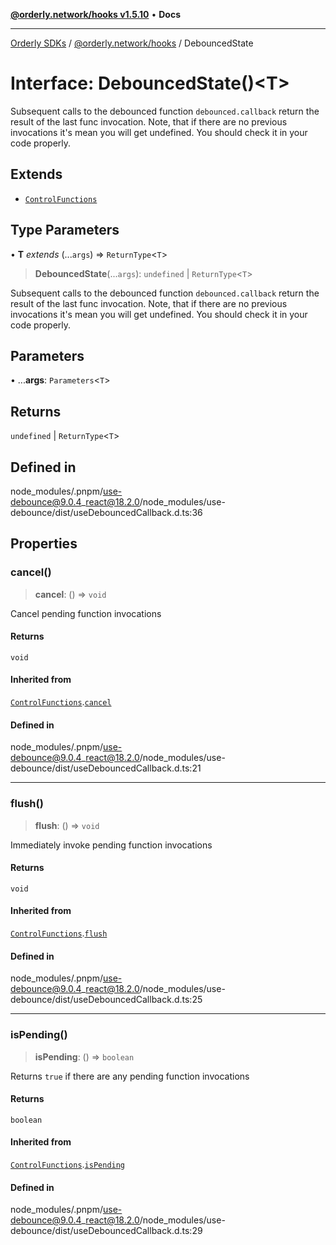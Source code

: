 [**@orderly.network/hooks v1.5.10**](/sdks/tech-doc/@orderly.network/hooks/README) • **Docs**

***

[Orderly SDKs](/sdks/tech-doc/packages) / [@orderly.network/hooks](/sdks/tech-doc/@orderly.network/hooks/README) / DebouncedState

# Interface: DebouncedState()\<T\>

Subsequent calls to the debounced function `debounced.callback` return the result of the last func invocation.
Note, that if there are no previous invocations it's mean you will get undefined. You should check it in your code properly.

## Extends

- [`ControlFunctions`](/sdks/tech-doc/@orderly.network/hooks/interfaces/ControlFunctions)

## Type Parameters

• **T** *extends* (...`args`) => `ReturnType`\<`T`\>

> **DebouncedState**(...`args`): `undefined` \| `ReturnType`\<`T`\>

Subsequent calls to the debounced function `debounced.callback` return the result of the last func invocation.
Note, that if there are no previous invocations it's mean you will get undefined. You should check it in your code properly.

## Parameters

• ...**args**: `Parameters`\<`T`\>

## Returns

`undefined` \| `ReturnType`\<`T`\>

## Defined in

node\_modules/.pnpm/use-debounce@9.0.4\_react@18.2.0/node\_modules/use-debounce/dist/useDebouncedCallback.d.ts:36

## Properties

### cancel()

> **cancel**: () => `void`

Cancel pending function invocations

#### Returns

`void`

#### Inherited from

[`ControlFunctions`](/sdks/tech-doc/@orderly.network/hooks/interfaces/ControlFunctions).[`cancel`](/sdks/tech-doc/@orderly.network/hooks/interfaces/ControlFunctions#cancel)

#### Defined in

node\_modules/.pnpm/use-debounce@9.0.4\_react@18.2.0/node\_modules/use-debounce/dist/useDebouncedCallback.d.ts:21

***

### flush()

> **flush**: () => `void`

Immediately invoke pending function invocations

#### Returns

`void`

#### Inherited from

[`ControlFunctions`](/sdks/tech-doc/@orderly.network/hooks/interfaces/ControlFunctions).[`flush`](/sdks/tech-doc/@orderly.network/hooks/interfaces/ControlFunctions#flush)

#### Defined in

node\_modules/.pnpm/use-debounce@9.0.4\_react@18.2.0/node\_modules/use-debounce/dist/useDebouncedCallback.d.ts:25

***

### isPending()

> **isPending**: () => `boolean`

Returns `true` if there are any pending function invocations

#### Returns

`boolean`

#### Inherited from

[`ControlFunctions`](/sdks/tech-doc/@orderly.network/hooks/interfaces/ControlFunctions).[`isPending`](/sdks/tech-doc/@orderly.network/hooks/interfaces/ControlFunctions#ispending)

#### Defined in

node\_modules/.pnpm/use-debounce@9.0.4\_react@18.2.0/node\_modules/use-debounce/dist/useDebouncedCallback.d.ts:29
